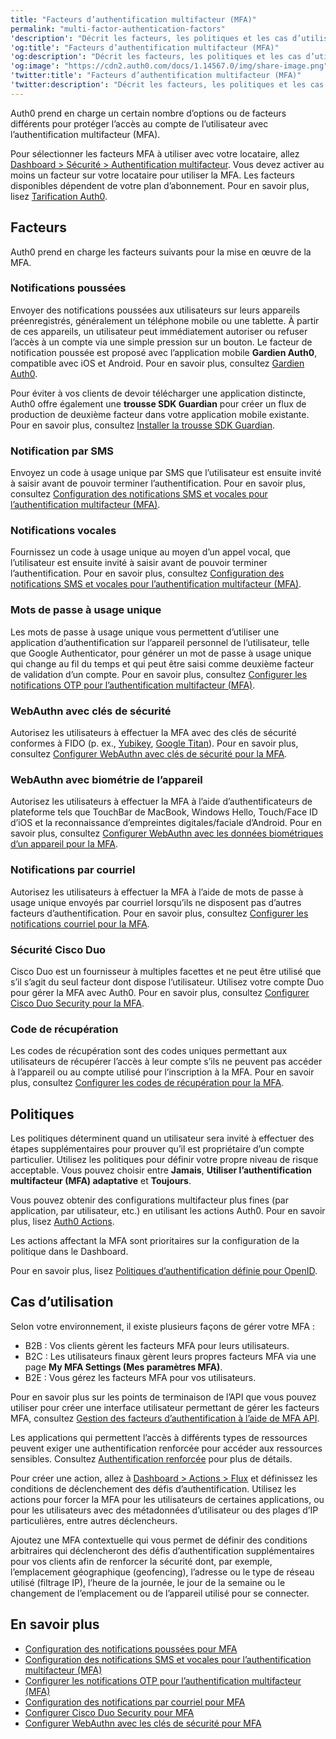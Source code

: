 ```yaml
---
title: "Facteurs d’authentification multifacteur (MFA)"
permalink: "multi-factor-authentication-factors"
'description': "Décrit les facteurs, les politiques et les cas d’utilisation de l’authentification multifacteur (MFA)."
'og:title': "Facteurs d’authentification multifacteur (MFA)"
'og:description': "Décrit les facteurs, les politiques et les cas d’utilisation de l’authentification multifacteur (MFA)."
'og:image': "https://cdn2.auth0.com/docs/1.14567.0/img/share-image.png"
'twitter:title': "Facteurs d’authentification multifacteur (MFA)"
'twitter:description': "Décrit les facteurs, les politiques et les cas d’utilisation de l’authentification multifacteur (MFA)."
---
```


Auth0 prend en charge un certain nombre d’options ou de facteurs différents pour protéger l’accès au compte de l’utilisateur avec l’authentification multifacteur (<Tooltip href="/docs/fr-ca/glossary?term=multifactor-authentication" tip="Authentification multifacteur (MFA)
Processus d’authentification de l’utilisateur qui utilise un facteur en plus du nom d’utilisateur et du mot de passe, tel qu’un code par SMS." cta="Voir le glossaire">MFA</Tooltip>).

Pour sélectionner les facteurs MFA à utiliser avec votre locataire, allez  [Dashboard > Sécurité > Authentification multifacteur](https://manage.auth0.com/#/security/mfa). Vous devez activer au moins un facteur sur votre locataire pour utiliser la MFA. Les facteurs disponibles dépendent de votre plan d’abonnement. Pour en savoir plus, lisez [Tarification Auth0](https://auth0.com/pricing/).

## Facteurs

Auth0 prend en charge les facteurs suivants pour la mise en œuvre de la MFA.

### Notifications poussées

Envoyer des notifications poussées aux utilisateurs sur leurs appareils préenregistrés, généralement un téléphone mobile ou une tablette. À partir de ces appareils, un utilisateur peut immédiatement autoriser ou refuser l’accès à un compte via une simple pression sur un bouton. Le facteur de notification poussée est proposé avec l’application mobile **Gardien Auth0**, compatible avec iOS et Android. Pour en savoir plus, consultez [Gardien Auth0](/docs/fr-ca/secure/multi-factor-authentication/auth0-guardian).

Pour éviter à vos clients de devoir télécharger une application distincte, Auth0 offre également une **trousse SDK Guardian** pour créer un flux de production de deuxième facteur dans votre application mobile existante. Pour en savoir plus, consultez [Installer la trousse SDK Guardian](/docs/fr-ca/secure/multi-factor-authentication/multi-factor-authentication-developer-resources/install-guardian-sdk).

### Notification par SMS

Envoyez un code à usage unique par SMS que l’utilisateur est ensuite invité à saisir avant de pouvoir terminer l’authentification. Pour en savoir plus, consultez [Configuration des notifications SMS et vocales pour l’authentification multifacteur (MFA)](/docs/fr-ca/secure/multi-factor-authentication/multi-factor-authentication-factors/configure-sms-voice-notifications-mfa).

### Notifications vocales

Fournissez un code à usage unique au moyen d’un appel vocal, que l’utilisateur est ensuite invité à saisir avant de pouvoir terminer l’authentification. Pour en savoir plus, consultez [Configuration des notifications SMS et vocales pour l’authentification multifacteur (MFA)](/docs/fr-ca/secure/multi-factor-authentication/multi-factor-authentication-factors/configure-sms-voice-notifications-mfa).

### Mots de passe à usage unique

Les mots de passe à usage unique vous permettent d’utiliser une application d’authentification sur l’appareil personnel de l’utilisateur, telle que Google Authenticator, pour générer un mot de passe à usage unique qui change au fil du temps et qui peut être saisi comme deuxième facteur de validation d’un compte. Pour en savoir plus, consultez [Configurer les notifications OTP pour l’authentification multifacteur (MFA)](/docs/fr-ca/secure/multi-factor-authentication/multi-factor-authentication-factors/configure-otp-notifications-for-mfa).

### WebAuthn avec clés de sécurité

Autorisez les utilisateurs à effectuer la MFA avec des clés de sécurité conformes à FIDO (p. ex., [Yubikey](https://www.yubico.com/), [Google Titan](https://cloud.google.com/titan-security-key)). Pour en savoir plus, consultez [Configurer WebAuthn avec clés de sécurité pour la MFA](/docs/fr-ca/secure/multi-factor-authentication/fido-authentication-with-webauthn/configure-webauthn-security-keys-for-mfa).

### WebAuthn avec biométrie de l’appareil

Autorisez les utilisateurs à effectuer la MFA à l’aide d’authentificateurs de plateforme tels que TouchBar de MacBook, Windows Hello, Touch/Face ID d’iOS et la reconnaissance d’empreintes digitales/faciale d’Android. Pour en savoir plus, consultez [Configurer WebAuthn avec les données biométriques d’un appareil pour la MFA](/docs/fr-ca/secure/multi-factor-authentication/fido-authentication-with-webauthn/configure-webauthn-device-biometrics-for-mfa).

### Notifications par courriel

Autorisez les utilisateurs à effectuer la MFA à l’aide de mots de passe à usage unique envoyés par courriel lorsqu’ils ne disposent pas d’autres facteurs d’authentification. Pour en savoir plus, consultez [Configurer les notifications courriel pour la MFA](/docs/fr-ca/secure/multi-factor-authentication/multi-factor-authentication-factors/configure-email-notifications-for-mfa).

### Sécurité Cisco Duo

Cisco Duo est un fournisseur à multiples facettes et ne peut être utilisé que s’il s’agit du seul facteur dont dispose l’utilisateur. Utilisez votre compte Duo pour gérer la MFA avec Auth0. Pour en savoir plus, consultez [Configurer Cisco Duo Security pour la MFA](/docs/fr-ca/secure/multi-factor-authentication/configure-cisco-duo-for-mfa).

### Code de récupération

Les codes de récupération sont des codes uniques permettant aux utilisateurs de récupérer l’accès à leur compte s’ils ne peuvent pas accéder à l’appareil ou au compte utilisé pour l’inscription à la MFA. Pour en savoir plus, consultez [Configurer les codes de récupération pour la MFA](/docs/fr-ca/secure/multi-factor-authentication/configure-recovery-codes-for-mfa).

## Politiques

Les politiques déterminent quand un utilisateur sera invité à effectuer des étapes supplémentaires pour prouver qu’il est propriétaire d’un compte particulier. Utilisez les politiques pour définir votre propre niveau de risque acceptable. Vous pouvez choisir entre **Jamais**, **Utiliser l’authentification multifacteur (MFA) adaptative** et **Toujours**.

Vous pouvez obtenir des configurations multifacteur plus fines (par application, par utilisateur, etc.) en utilisant les actions Auth0. Pour en savoir plus, lisez [Auth0 Actions](/docs/fr-ca/customize/actions).

<Callout icon="file-lines" color="#0EA5E9" iconType="regular">

Les actions affectant la MFA sont prioritaires sur la configuration de la politique dans le Dashboard.

</Callout>

Pour en savoir plus, lisez [Politiques d’authentification définie pour OpenID](http://openid.net/specs/openid-provider-authentication-policy-extension-1_0.html#rfc.section.4).

## Cas d’utilisation

Selon votre environnement, il existe plusieurs façons de gérer votre MFA :

* B2B : Vos clients gèrent les facteurs MFA pour leurs utilisateurs.
* B2C : Les utilisateurs finaux gèrent leurs propres facteurs MFA via une page **My MFA Settings (Mes paramètres MFA)**.
* B2E : Vous gérez les facteurs MFA pour vos utilisateurs.

Pour en savoir plus sur les points de terminaison de l’API que vous pouvez utiliser pour créer une interface utilisateur permettant de gérer les facteurs MFA, consultez [Gestion des facteurs d’authentification à l’aide de MFA API](/docs/fr-ca/secure/multi-factor-authentication/manage-mfa-auth0-apis/manage-authenticator-factors-mfa-api).

Les applications qui permettent l’accès à différents types de ressources peuvent exiger une authentification renforcée pour accéder aux ressources sensibles. Consultez [Authentification renforcée](/docs/fr-ca/secure/multi-factor-authentication/step-up-authentication) pour plus de détails.

Pour créer une action, allez à [Dashboard > Actions > Flux](https://manage.auth0.com/#/actions/flows) et définissez les conditions de déclenchement des défis d’authentification. Utilisez les actions pour forcer la MFA pour les utilisateurs de certaines applications, ou pour les utilisateurs avec des métadonnées d’utilisateur ou des plages d’IP particulières, entre autres déclencheurs.

Ajoutez une MFA contextuelle qui vous permet de définir des conditions arbitraires qui déclencheront des défis d’authentification supplémentaires pour vos clients afin de renforcer la sécurité dont, par exemple, l’emplacement géographique (geofencing), l’adresse ou le type de réseau utilisé (filtrage IP), l’heure de la journée, le jour de la semaine ou le changement de l’emplacement ou de l’appareil utilisé pour se connecter.

## En savoir plus

* [Configuration des notifications poussées pour MFA](/docs/fr-ca/secure/multi-factor-authentication/multi-factor-authentication-factors/configure-push-notifications-for-mfa)
* [Configuration des notifications SMS et vocales pour l’authentification multifacteur (MFA)](/docs/fr-ca/secure/multi-factor-authentication/multi-factor-authentication-factors/configure-sms-voice-notifications-mfa)
* [Configurer les notifications OTP pour l’authentification multifacteur (MFA)](/docs/fr-ca/secure/multi-factor-authentication/multi-factor-authentication-factors/configure-otp-notifications-for-mfa)
* [Configuration des notifications par courriel pour MFA](/docs/fr-ca/secure/multi-factor-authentication/multi-factor-authentication-factors/configure-email-notifications-for-mfa)
* [Configurer Cisco Duo Security pour MFA](/docs/fr-ca/secure/multi-factor-authentication/configure-cisco-duo-for-mfa)
* [Configurer WebAuthn avec les clés de sécurité pour MFA](/docs/fr-ca/secure/multi-factor-authentication/fido-authentication-with-webauthn/configure-webauthn-security-keys-for-mfa)